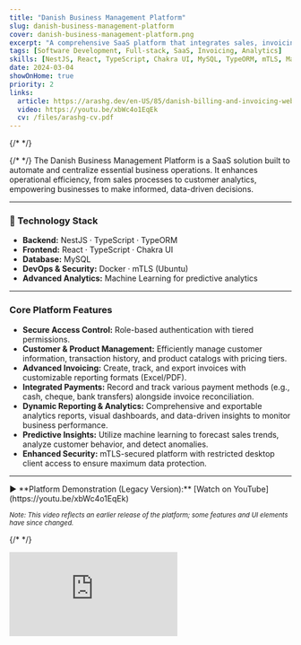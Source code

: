 ```yaml
---
title: "Danish Business Management Platform"
slug: danish-business-management-platform
cover: danish-business-management-platform.png
excerpt: "A comprehensive SaaS platform that integrates sales, invoicing, customer management, analytics, and advanced reporting to optimize business processes and decision-making."
tags: [Software Development, Full-stack, SaaS, Invoicing, Analytics]
skills: [NestJS, React, TypeScript, Chakra UI, MySQL, TypeORM, mTLS, Machine Learning, Docker]
date: 2024-03-04
showOnHome: true
priority: 2
links:
  article: https://arashg.dev/en-US/85/danish-billing-and-invoicing-web-application-screenshots
  video: https://youtu.be/xbWc4o1EqEk
  cv: /files/arashg-cv.pdf
---
```


<div className="max-w-5xl mx-auto space-y-12 py-12">

{/* <!-- Cover / Home Dashboard --> */}
  <div className="relative w-full aspect-[16/9] cursor-zoom-in">
  <ZoomImage src="/danish-bm/business-management-platform-01.png" alt="Business Management Platform" fill />

  </div>
  

{/* <!-- Introduction --> */}
The Danish Business Management Platform is a SaaS solution built to automate and centralize essential business operations. It enhances operational efficiency, from sales processes to customer analytics, empowering businesses to make informed, data-driven decisions.

---
### 🔧 Technology Stack

- **Backend:** NestJS · TypeScript · TypeORM
- **Frontend:** React · TypeScript · Chakra UI
- **Database:** MySQL
- **DevOps & Security:** Docker · mTLS (Ubuntu)
- **Advanced Analytics:** Machine Learning for predictive analytics

---



### Core Platform Features

- **Secure Access Control:** Role-based authentication with tiered permissions.
- **Customer & Product Management:** Efficiently manage customer information, transaction history, and product catalogs with pricing tiers.
- **Advanced Invoicing:** Create, track, and export invoices with customizable reporting formats (Excel/PDF).
- **Integrated Payments:** Record and track various payment methods (e.g., cash, cheque, bank transfers) alongside invoice reconciliation.
- **Dynamic Reporting & Analytics:** Comprehensive and exportable analytics reports, visual dashboards, and data-driven insights to monitor business performance.
- **Predictive Insights:** Utilize machine learning to forecast sales trends, analyze customer behavior, and detect anomalies.
- **Enhanced Security:** mTLS-secured platform with restricted desktop client access to ensure maximum data protection.

---
<div className="space-y-0.5">
  ▶️ **Platform Demonstration (Legacy Version):** [Watch on YouTube](https://youtu.be/xbWc4o1EqEk)  

  <small><em>Note: This video reflects an earlier release of the platform; some features and UI elements have since changed.</em></small>
</div>

{/* <!-- YouTube Demo --> */}
<div className="relative pt-[56.25%]">
  <iframe
    className="absolute top-0 left-0 w-full h-full rounded-2xl shadow-lg"
    src="https://www.youtube.com/embed/xbWc4o1EqEk"
    title="Danish Business Management Platform Demo"
    frameBorder="0"
    allow="accelerometer; autoplay; clipboard-write; encrypted-media; gyroscope; picture-in-picture"
    allowFullScreen
  />
</div>

---
</div>

### 📸 Screenshots

<div className="grid grid-cols-1 md:grid-cols-2 gap-6">
  {[
    'business-management-platform-02.png',
    'business-management-platform-03.png',
    'business-management-platform-04.png',
    'business-management-platform-05.png',
    'business-management-platform-06.png',
    'business-management-platform-07.png',
    'business-management-platform-08png.png',
    'business-management-platform-09.png'
  ].map((file) => (
      <div key={file} className="relative w-full aspect-[16/9] cursor-zoom-in">
        <ZoomImage
          key={file}
          src={`/danish-bm/${file}`}
          alt={file.replace(/-/g, ' ').replace('.png','')}
          fill={"true"}
          style={{ objectFit: 'cover' }}
          className="rounded-2xl shadow-lg"
        />
      </div>
  ))}
</div>

---

